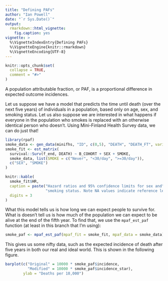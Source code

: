 ```yaml
---
title: "Defining PAFs"
author: "Ian Powell"
date: "`r Sys.Date()`"
output:
  rmarkdown::html_vignette:
    fig.caption: yes
vignette: >
  %\VignetteIndexEntry{Defining PAFs}
  %\VignetteEngine{knitr::rmarkdown}
  %\VignetteEncoding{UTF-8}
---
```


```r
knitr::opts_chunk$set(
  collapse = TRUE,
  comment = "#>"
)
```

A population attributable fraction, or PAF, is a proportional difference in expected outcome incidences.

Let us suppose we have a model that predicts the time until death (over the next five years) of individuals in a population, based only on age, sex, and smoking status. Let us also suppose we are interested in what happens if everyone in the population who smokes is replaced with an otherwise identical person who doesn't. Using Mini-Finland Health Survey data, we can do just that!

```r
library(rpaf)
smoke_data <- gen_data(minifhs, "ID", c(0,5), "DEATH", "DEATH_FT", variables = c("B_COHORT", "SEX", "SMOKE"))
smoke_fit <- est_matrix(
  survival::Surv(f_end, DEATH) ~ B_COHORT + SEX + SMOKE,
  smoke_data, list(SMOKE = c("Never", "<30/day", ">=30/day")),
  c("SEX", "SMOKE")
)
```

```r
knitr::kable(
  smoke_fit$HR,
  caption = paste("Hazard ratios and 95% confidence limits for sex and",
                  "smoking status. Note NA values indicate reference level."),
  digits = 3
)
```

What this model tells us is how long we can expect people to survive for. What is doesn't tell us is how much of the population we can expect to be alive at the end of the fifth year. To find that, we use the `mpaf_est_paf` function (at least in this branch that I'm using):

```r
smoke_paf <- mpaf_est_paf(mpaf_fit = smoke_fit, mpaf_data = smoke_data)
```

This gives us some nifty data, such as the expected incidence of death after five years in both our real and ideal world. This is shown in the following figure.

```r
barplot(c("Original" = 10000 * smoke_paf$incidence,
          "Modified" = 10000 * smoke_paf$incidence_star),
        ylab = "Deaths per 10,000")
```
